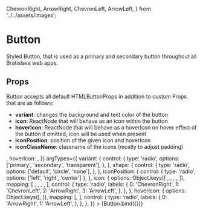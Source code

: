   ChevronRight,
  ArrowRight,
  ChevronLeft,
  ArrowLeft,
} from '../../assets/images';

<Meta title="components/atoms/Button" decorators={[withDesign]} />

# Button

Styled Button, that is used as a primary and secondary button throughout all Bratislava web apps.

## Props

Button accepts all default HTMLButtonProps in addition to custom Props that are as follows:

- <b>variant</b>: changes the background and text color of the button
- <b>icon</b>: ReactNode that will behave as an icon within the button
- <b>hoverIcon</b>: ReactNode that will behave as a hoverIcon on hover effect of
  the button if omitted, icon will be used when present
- <b>iconPosition</b>: position of the given icon and hoverIcon
- <b>iconClassName</b>: classname of the icons (mostly to adjust padding)

<Canvas>
  <Story
    name="Button"
    parameters={{
      design: {
        type: 'figma',
        url: '',
      },
    }}
    args={{
      className: 'py-2.5',
      children: 'Button',
      icon: <ChevronRight />,
      hoverIcon: <ArrowRight />,
    }}
    argTypes={{
      variant: {
        control: {
          type: 'radio',
          options: ['primary', 'secondary', 'transparent'],
        },
      },
      shape: {
        control: {
          type: 'radio',
          options: ['default', 'circle', 'none'],
        },
      },
      iconPosition: {
        control: { type: 'radio', options: ['left', 'right', 'center'] },
      },
      icon: {
        options: Object.keys([
          <ChevronRight />,
          <ChevronLeft />,
          <ArrowRight />,
          <ArrowLeft />,
        ]),
        mapping: [
          <ChevronRight />,
          <ChevronLeft />,
          <ArrowRight />,
          <ArrowLeft />,
        ],
        control: {
          type: 'radio',
          labels: {
            0: 'ChevronRight',
            1: 'ChevronLeft',
            2: 'ArrowRight',
            3: 'ArrowLeft',
          },
        },
      },
      hoverIcon: {
        options: Object.keys([<ArrowRight />, <ArrowLeft />]),
        mapping: [<ArrowRight />, <ArrowLeft />],
        control: {
          type: 'radio',
          labels: {
            0: 'ArrowRight',
            1: 'ArrowLeft',
          },
        },
      },
    }}
  >
    {Button.bind({})}
  </Story>
</Canvas>

<ArgsTable of={Button} />
